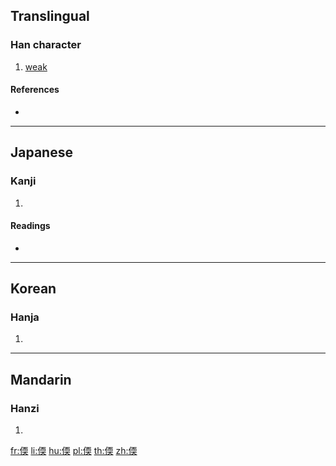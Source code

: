 ==Translingual==

===Han character===
{{Han char|rn=9|rad=人|as=09|sn=11|four=|canj=OMBK|ids=⿰亻耎}}

# [[weak]]

====References====
* {{Han ref|kx=0109.230|dkj=00831|dj=0233.120|hdz=10188.070|uh=5044|ud=20548}}

----

==Japanese==

===Kanji===
{{ja-kanji|grade=|rs=人09}}

# {{defn|lang=ja|sort=人09}}

====Readings====
* {{ja-readings|on=[[だん]] (dan), [[なん]] (nan)|kun=[[よわい]] (yowai)}}

----

==Korean==

===Hanja===
{{ko-hanja|hangeul=[[난]], [[연]]|rv=nan, yeon|mr=nan, yŏn}}

# {{defn|lang=ko|sort=人09}}

----

==Mandarin==

===Hanzi===
{{cmn-hanzi|pin=[[nuàn]] ([[nuan4]])|wg=nuan<sup>4</sup>}}

# {{defn|lang=cmn|sort=人09}}

[[fr:偄]]
[[li:偄]]
[[hu:偄]]
[[pl:偄]]
[[th:偄]]
[[zh:偄]]